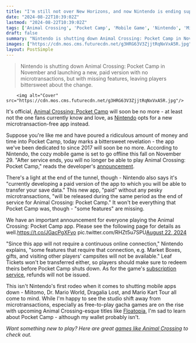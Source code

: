 ```yaml
---
title: "I'm still not over New Horizons, and now Nintendo is ending support for another Animal Crossing game in favor of a new 'paid' version - with fewer features"
date: "2024-08-22T10:39:02Z"
lastmod: "2024-08-22T10:39:02Z"
tags: ['Animal Crossing', 'Pocket Camp', 'Mobile Game', 'Nintendo', 'Microtransactions', 'Free-to-Play', 'Gacha Game', 'Floatopia']
draft: false
summary: "Nintendo is shutting down Animal Crossing: Pocket Camp in November and launching a new, paid version with no microtransactions, but with missing features, leaving players bittersweet about the change."
images: ["https://cdn.mos.cms.futurecdn.net/g3HRG63V3ZjjtRqNxVxA5R.jpg"]
layout: PostSimple
---
```

> Nintendo is shutting down Animal Crossing: Pocket Camp in November and launching a new, paid version with no microtransactions, but with missing features, leaving players bittersweet about the change.


        <img alt="Cover" src="https://cdn.mos.cms.futurecdn.net/g3HRG63V3ZjjtRqNxVxA5R.jpg"/>
        
It's official, [<u>Animal Crossing: Pocket Camp</u>](https://www.gamesradar.com/animal-crossing-pocket-camp/) will soon be no more - at least not the one fans currently know and love, as [<u>Nintendo</u>](https://www.gamesradar.com/platforms/nintendo/) opts for a new microtransaction-free app instead.

Suppose you're like me and have poured a ridiculous amount of money and time into Pocket Camp, today marks a bittersweet revelation - the app we've been dedicated to since 2017 will soon be no more. According to Nintendo, the cozy mobile game is set to go offline this fall on November 29. "After service ends, you will no longer be able to play Animal Crossing: Pocket Camp," reads the developer's [<u>announcement</u>](https://faq.ac-pocketcamp.com/hc/en-us/articles/36349494591001-What-will-happen-when-the-Animal-Crossing-Pocket-Camp-online-service-ends).

There's a light at the end of the tunnel, though - Nintendo also says it's "currently developing a paid version of the app to which you will be able to transfer your save data." This new app, "paid" without any pesky microtransactions, "will be released during the same period as the end of service for Animal Crossing: Pocket Camp." It won't be everything that Pocket Camp was, though - "some features" are missing.

We have an important announcement for everyone playing the Animal Crossing: Pocket Camp app. Please see the following page for details as well.https://t.co/JGacPgXFyo pic.twitter.com/RHZt5u7SPU[August 22, 2024](https://twitter.com/Pocket_Camp/status/1826502311830860094)

"Since this app will not require a continuous online connection," Nintendo explains, "some features that require that connection, e.g. Market Boxes, gifts, and visiting other players' campsites will not be available." Leaf Tickets won't be transferred either, so players should make sure to redeem theirs before Pocket Camp shuts down. As for the game's [<u>subscription service</u>](https://www.gamesradar.com/animal-crossing-pocket-camp-gets-big-visitor-update-and-new-subscription-service/), refunds will not be issued.

This isn't Nintendo's first rodeo when it comes to shutting mobile apps down - Miitomo, Dr. Mario World, Dragalia Lost, and Mario Kart Tour all come to mind. While I'm happy to see the studio shift away from microtransactions, especially as free-to-play gacha games are on the rise with upcoming Animal Crossing-esque titles like [<u>Floatopia</u>](https://www.gamesradar.com/games/animal-crossing/new-animal-crossing-like-floatopia-from-marvel-rivals-dev-is-likely-a-free-to-play-gacha-game-and-fans-arent-happy-looks-cute-but-im-not-playing/), I'm sad to learn about Pocket Camp - although my wallet probably isn't.

*Want something new to play? Here are great *[<u><em>games like Animal Crossing</em></u>](https://www.gamesradar.com/games-like-animal-crossing/)* to check out.*
        